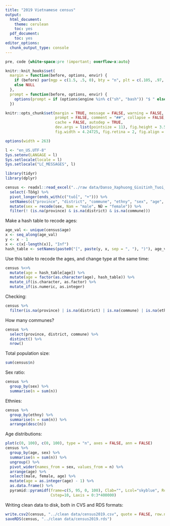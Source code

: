```yaml
---
title: "2019 Vietnamese census"
output:
  html_document:
    theme: cerulean
    toc: yes
  pdf_document:
    toc: yes
editor_options: 
  chunk_output_type: console
---
```


```css
pre, code {white-space:pre !important; overflow-x:auto}
```

```r
knitr::knit_hooks$set(
  margin = function(before, options, envir) {
    if (before) par(mgp = c(1.5, .5, 0), bty = "n", plt = c(.105, .97, .13, .97))
    else NULL
  },
  prompt = function(before, options, envir) {
    options(prompt = if (options$engine %in% c("sh", "bash")) "$ " else "> ")
  })

knitr::opts_chunk$set(margin = TRUE, message = FALSE, warning = FALSE,
                      prompt = FALSE, comment = "##", collapse = FALSE,
                      cache = FALSE, autodep = TRUE,
                      dev.args = list(pointsize = 11), fig.height = 3.5,
                      fig.width = 4.24725, fig.retina = 2, fig.align = "center")

options(width = 263)

l <- "en_US.UTF-8"
Sys.setenv(LANGAGE = l)
Sys.setlocale(locale = l)
Sys.setlocale("LC_MESSAGES", l)
```

```r
library(tidyr)
library(dplyr)
```


```r
census <- readxl::read_excel("../raw data/Danso_Xaphuong_Gioitinh_Tuoi_QuyII_2019.xlsx", 2) %>% 
  select(-Tổng) %>% 
  pivot_longer(ends_with(c("tuổi", "+"))) %>% 
  setNames(c("province", "district", "commune", "ethny", "sex", "age", "n")) %>% 
  mutate(sex = recode(sex, Nam = "male", Nữ = "female")) %>% 
  filter(! (is.na(province) & is.na(district) & is.na(commune)))
```

Make a hash table to recode ages:

```r
age_val <- unique(census$age)
x <- seq_along(age_val)
y <- x - 1
x <- c(x[-length(x)], "Inf")
hash_table <- setNames(paste0("[", paste(y, x, sep = ", "), ")"), age_val)
```

Use this table to recode the ages, and change type at the same time:

```r
census %<>%
  mutate(age = hash_table[age]) %>% 
  mutate(age = factor(as.character(age), hash_table)) %>% 
  mutate_if(is.character, as.factor) %>% 
  mutate_if(is.numeric, as.integer)
```

Checking:

```r
census %>% 
  filter(is.na(province) | is.na(district) | is.na(commune) | is.na(ethny) | is.na(sex) | is.na(age) | is.na(n))
```

How many communes?

```r
census %>% 
  select(province, district, commune) %>% 
  distinct() %>% 
  nrow()
```

Total population size:

```r
sum(census$n)
```

Sex ratio:

```r
census %>% 
  group_by(sex) %>% 
  summarise(n = sum(n))
```

Ethnies:

```r
census %>% 
  group_by(ethny) %>% 
  summarise(n = sum(n)) %>% 
  arrange(desc(n))
```

Age distributions:

```r
plot(c(0, 100), c(0, 100), type = "n", axes = FALSE, ann = FALSE)
census %>% 
  group_by(age, sex) %>% 
  summarise(n = sum(n)) %>% 
  ungroup() %>% 
  pivot_wider(names_from = sex, values_from = n) %>% 
  arrange(age) %>% 
  select(male, female, age) %>% 
  mutate(age = as.integer(age) - 1) %>% 
  as.data.frame() %>% 
  pyramid::pyramidf(frame=c(5, 95, 0, 100), Clab="", Lcol="skyblue", Rcol="pink",
                    Cstep=10, Laxis = 0:3*400000)
```

Writing clean data to disk, both in CVS and RDS formats:

```r
write.csv2(census, "../clean data/census2019.csv", quote = FALSE, row.names = FALSE)
saveRDS(census, "../clean data/census2019.rds")
```

